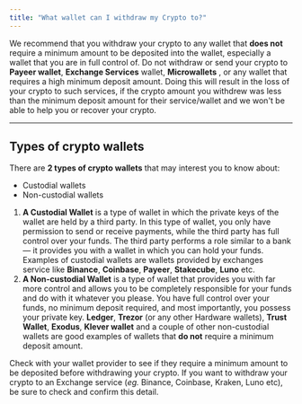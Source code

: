 ```yaml
---
title: "What wallet can I withdraw my Crypto to?"
---
```


We recommend that you withdraw your crypto to any wallet that **does not** require a minimum amount to be deposited into the wallet, especially a wallet that you are in full control of. Do not withdraw or send your crypto to **Payeer wallet**, **Exchange Services** wallet, **Microwallets** , or any wallet that requires a high minimum deposit amount. Doing this will result in the loss of your crypto to such services, if the crypto amount you withdrew was less than the minimum deposit amount for their service/wallet and we won't be able to help you or recover your crypto.

---

## Types of crypto wallets

There are **2 types of crypto wallets** that may interest you to know about:

- Custodial wallets
- Non-custodial wallets

1. **A Custodial Wallet** is a type of wallet in which the private keys of the wallet are held by a third party. In this type of wallet, you only have permission to send or receive payments, while the third party has full control over your funds. The third party performs a role similar to a bank — it provides you with a wallet in which you can hold your funds. Examples of custodial wallets are wallets provided by exchanges service like **Binance**, **Coinbase**, **Payeer**, **Stakecube**, **Luno** etc.
2. **A Non-custodial Wallet** is a type of wallet that provides you with far more control and allows you to be completely responsible for your funds and do with it whatever you please. You have full control over your funds, no minimum deposit required, and most importantly, you possess your private key. **Ledger**, **Trezor** (or any other Hardware wallets), **Trust Wallet**, **Exodus**, **Klever wallet** and a couple of other non-custodial wallets are good examples of wallets that **do not** require a minimum deposit amount.

Check with your wallet provider to see if they require a minimum amount to be deposited before withdrawing your crypto. If you want to withdraw your crypto to an Exchange service (_eg._ Binance, Coinbase, Kraken, Luno etc), be sure to check and confirm this detail.